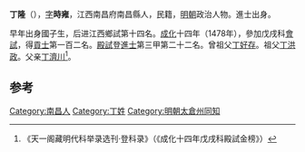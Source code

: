 '''丁隆'''（{{bd|？||？||catIdx=D丁}}），[[表字|字]]'''時雍'''，江西南昌府南昌縣人，民籍，[[明朝|明朝]]政治人物。進士出身。

早年出身國子生，后进江西鄉試第十四名。[[成化|成化]]十四年（1478年），參加戊戌科[[會試|會試]]，得[[貢士|貢士]]第一百二名。[[殿試|殿試]]登[[進士|進士]]第三甲第二十二名。曾祖父[[丁好存|丁好存]]。祖父[[丁洪政|丁洪政]]。父亲[[丁濟川|丁濟川]]<ref>《天一阁藏明代科举录选刊·登科录》（《成化十四年戊戌科殿試金榜》）</ref>。

==参考==
{{reflist}}
{{明朝人物小作品}}
{{成化十四年戊戌科殿試金榜}}

[[Category:南昌人|Category:南昌人]]
[[Category:丁姓|Category:丁姓]]
[[Category:明朝太倉州同知|Category:明朝太倉州同知]]